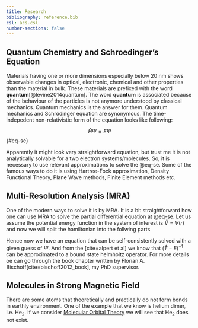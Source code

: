 ```yaml
---
title: Research
bibliography: reference.bib
csl: acs.csl
number-sections: false
---
```


## Quantum Chemistry and Schroedinger's Equation
Materials having one or more dimensions especially below 20 nm shows observable changes in optical, electronic, chemical and other properties than the material in bulk. These materials are prefixed with the word **quantum**[@levine2014quantum]. The word **quantum** is associated because of the behaviour of the particles is not anymore understood by classical mechanics. Quantum mechanics is the answer for them. Quantum mechanics and Schrödinger equation are synonymous. The time-indepedent non-relativistic form of the equation looks like following:

$$
\hat{H}\Psi = E \Psi
$${#eq-se}

Apparently it might look very straightforward equation, but trust me it is not analytically solvable for a two electron systems/molecules. So, it is necessary to use relevant approximations to solve the @eq-se. Some of the famous ways to do it is using Hartree-Fock approximation, Density Functional Theory, Plane Wave methods, Finite Element methods etc.

## Multi-Resolution Analysis (MRA)
One of the modern ways to solve it is by MRA. It is a bit straightforward how one can use MRA to solve the partial differential equation at @eq-se. Let us assume the potential energy function in the system of interest is $\hat{V}=V(r)$ and now we will split the hamiltonian into the follwing parts

\begin{align}
\hat{H}\Psi &= E\Psi \\ 
\Rightarrow (\hat{T} + \hat{V})\Psi &= E\Psi \\
\Rightarrow (\hat{T} - E)\Psi &= -V\Psi \\
\Rightarrow \Psi &= -(\hat{T} - E)^{-1}V\Psi \\
\end{align}

Hence now we have an equation that can be self-consistently solved with a given guess of $\Psi$. And from the [cite=alpert et al] we know that $(\hat{T}-E)^{-1}$ can be approximated to a bound state helmholtz operator. For more details oe can go through the book chapter written by Florian A. Bischoff[cite=bischoff2012_book], my PhD supervisor.  

## Molecules in Strong Magnetic Field
There are some atoms that theoretically and practically do not form bonds in earthly environment. One of the example that we know is helium dimer, i.e. He~2~. If we consider [Molecular Orbital Theory](https://en.wikipedia.org/wiki/Molecular_orbital_theory) we will see that He~2~ does not exist.

